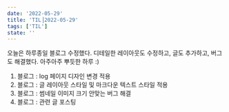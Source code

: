 ```yaml
---
date: '2022-05-29'
title: 'TIL⎟2022-05-29'
tags: ['TIL']
state: ''
---
```


오늘은 하루종일 블로그 수정했다. 디테일한 레이아웃도 수정하고, 글도 추가하고, 버그도 해결했다.
아주아주 뿌듯한 하루 :)

1. 블로그 : log 페이지 디자인 변경 적용
2. 블로그 : 글 레이아웃 스타일 및 마크다운 텍스트 스타일 적용
3. 블로그 : 썸네일 이미지 크기 안맞는 버그 해결
4. 블로그 : 관련 글 포스팅